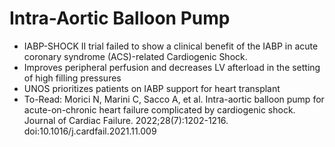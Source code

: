 # Intra-Aortic Balloon Pump {#sec-iabp}

- IABP-SHOCK II trial failed to show a clinical benefit of the IABP in acute coronary syndrome (ACS)-related Cardiogenic Shock.
- Improves peripheral perfusion and decreases LV afterload in the setting of high filling pressures
- UNOS prioritizes patients on IABP support for heart transplant
- To-Read: Morici N, Marini C, Sacco A, et al. Intra-aortic balloon pump for acute-on-chronic heart failure complicated by cardiogenic shock. Journal of Cardiac Failure. 2022;28(7):1202-1216. doi:10.1016/j.cardfail.2021.11.009